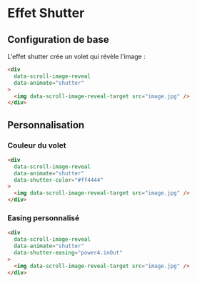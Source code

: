 # Effet Shutter


## Configuration de base

L'effet shutter crée un volet qui révèle l'image :

```html
<div 
  data-scroll-image-reveal 
  data-animate="shutter"
>
  <img data-scroll-image-reveal-target src="image.jpg" />
</div>
```

<NxImageReveal
  data-animate="shutter"
  src="/images/demo-1.jpg"
/>


## Personnalisation

### Couleur du volet
```html
<div 
  data-scroll-image-reveal 
  data-animate="shutter"
  data-shutter-color="#ff4444"
>
  <img data-scroll-image-reveal-target src="image.jpg" />
</div>
```

<NxImageReveal
  data-animate="shutter"
  data-shutter-color="#ff4444"
  src="/images/demo-1.jpg"
/>


### Easing personnalisé
```html
<div 
  data-scroll-image-reveal 
  data-animate="shutter"
  data-shutter-easing="power4.inOut"
>
  <img data-scroll-image-reveal-target src="image.jpg" />
</div>
``` 
